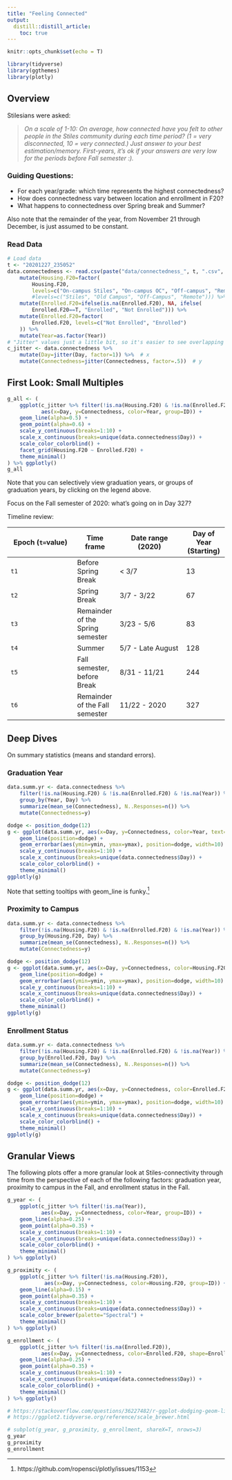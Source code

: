 ```yaml
---
title: "Feeling Connected"
output:
  distill::distill_article:
    toc: true
---
```


```r
knitr::opts_chunk$set(echo = T)
```

```r
library(tidyverse)
library(ggthemes)
library(plotly)
```

## Overview

Stilesians were asked: 

> _On a scale of 1-10: On average, how connected have you felt to other people in the Stiles community during each time period? (1 = very disconnected, 10 = very connected.) Just answer to your best estimation/memory. First-years, it's ok if your answers are very low for the periods before Fall semester :)._

### Guiding Questions:

* For each year/grade: which time represents the highest connectedness?
* How does connectedness vary between location and enrollment in F20?
* What happens to connectedness over Spring break and Summer?

Also note that the remainder of the year, from November 21 through December, is just assumed to be constant.

### Read Data

```r
# Load data
t <- "20201227_235052"
data.connectedness <- read.csv(paste("data/connectedness_", t, ".csv", sep="")) %>%
    mutate(Housing.F20=factor(
        Housing.F20,
        levels=c("On-campus Stiles", "On-campus OC", "Off-campus", "Remote"))) %>%
        #levels=c("Stiles", "Old Campus", "Off-Campus", "Remote"))) %>%
    mutate(Enrolled.F20=ifelse(is.na(Enrolled.F20), NA, ifelse(
        Enrolled.F20==T, "Enrolled", "Not Enrolled"))) %>%
    mutate(Enrolled.F20=factor(
        Enrolled.F20, levels=c("Not Enrolled", "Enrolled")
    )) %>%
    mutate(Year=as.factor(Year))
# "Jitter" values just a little bit, so it's easier to see overlapping points
c_jitter <- data.connectedness %>%
    mutate(Day=jitter(Day, factor=1)) %>%  # x
    mutate(Connectedness=jitter(Connectedness, factor=.5))  # y
```

## First Look: Small Multiples

```r
g_all <- (
    ggplot(c_jitter %>% filter(!is.na(Housing.F20) & !is.na(Enrolled.F20) & !is.na(Year)),
           aes(x=Day, y=Connectedness, color=Year, group=ID)) +
    geom_line(alpha=0.5) +
    geom_point(alpha=0.6) +
    scale_y_continuous(breaks=1:10) +
    scale_x_continuous(breaks=unique(data.connectedness$Day)) +
    scale_color_colorblind() +
    facet_grid(Housing.F20 ~ Enrolled.F20) +
    theme_minimal()
) %>% ggplotly()
g_all
```

Note that you can selectively view graduation years, or groups of graduation years, by clicking on the legend above.

Focus on the Fall semester of 2020: what's going on in Day 327?

Timeline review:

| Epoch (`t=`value) | Time frame | Date range (2020) | Day of Year (Starting) |
|-------------------|------------|-------------------|------------|
| `t1` | Before Spring Break | < 3/7 | 13 |
| `t2` | Spring Break | 3/7 - 3/22 | 67 |
| `t3` | Remainder of the Spring semester| 3/23 - 5/6 | 83 |
| `t4` | Summer | 5/7 - Late August | 128 |
| `t5` | Fall semester, before Break | 8/31 - 11/21 | 244 |
| `t6` | Remainder of the Fall semester | 11/22 - 2020 | 327 |

## Deep Dives

On summary statistics (means and standard errors).

### Graduation Year

```r
data.summ.yr <- data.connectedness %>%
    filter(!is.na(Housing.F20) & !is.na(Enrolled.F20) & !is.na(Year)) %>%
    group_by(Year, Day) %>%
    summarize(mean_se(Connectedness), N..Responses=n()) %>%
    mutate(Connectedness=y)

dodge <- position_dodge(12)
g <- ggplot(data.summ.yr, aes(x=Day, y=Connectedness, color=Year, text=N..Responses)) +
    geom_line(position=dodge) +
    geom_errorbar(aes(ymin=ymin, ymax=ymax), position=dodge, width=10) +
    scale_y_continuous(breaks=1:10) +
    scale_x_continuous(breaks=unique(data.connectedness$Day)) +
    scale_color_colorblind() +
    theme_minimal()
ggplotly(g)
```

Note that setting tooltips with geom_line is funky.^[https://github.com/ropensci/plotly/issues/1153]

### Proximity to Campus

```r
data.summ.yr <- data.connectedness %>%
    filter(!is.na(Housing.F20) & !is.na(Enrolled.F20) & !is.na(Year)) %>%
    group_by(Housing.F20, Day) %>%
    summarize(mean_se(Connectedness), N..Responses=n()) %>%
    mutate(Connectedness=y)

dodge <- position_dodge(12)
g <- ggplot(data.summ.yr, aes(x=Day, y=Connectedness, color=Housing.F20, text=N..Responses)) +
    geom_line(position=dodge) +
    geom_errorbar(aes(ymin=ymin, ymax=ymax), position=dodge, width=10) +
    scale_y_continuous(breaks=1:10) +
    scale_x_continuous(breaks=unique(data.connectedness$Day)) +
    scale_color_colorblind() +
    theme_minimal()
ggplotly(g)
```

### Enrollment Status

```r
data.summ.yr <- data.connectedness %>%
    filter(!is.na(Housing.F20) & !is.na(Enrolled.F20) & !is.na(Year)) %>%
    group_by(Enrolled.F20, Day) %>%
    summarize(mean_se(Connectedness), N..Responses=n()) %>%
    mutate(Connectedness=y)

dodge <- position_dodge(12)
g <- ggplot(data.summ.yr, aes(x=Day, y=Connectedness, color=Enrolled.F20, text=N..Responses)) +
    geom_line(position=dodge) +
    geom_errorbar(aes(ymin=ymin, ymax=ymax), position=dodge, width=10) +
    scale_y_continuous(breaks=1:10) +
    scale_x_continuous(breaks=unique(data.connectedness$Day)) +
    scale_color_colorblind() +
    theme_minimal()
ggplotly(g)
```


## Granular Views

The following plots offer a more granular look at Stiles-connectivity through time from the perspective of each of the following factors: graduation year, proximity to campus in the Fall, and enrollment status in the Fall.

```r
g_year <- (
    ggplot(c_jitter %>% filter(!is.na(Year)),
           aes(x=Day, y=Connectedness, color=Year, group=ID)) +
    geom_line(alpha=0.25) +
    geom_point(alpha=0.35) +
    scale_y_continuous(breaks=1:10) +
    scale_x_continuous(breaks=unique(data.connectedness$Day)) +
    scale_color_colorblind() +
    theme_minimal()
) %>% ggplotly()

g_proximity <- (
    ggplot(c_jitter %>% filter(!is.na(Housing.F20)),
            aes(x=Day, y=Connectedness, color=Housing.F20, group=ID)) +
    geom_line(alpha=0.15) +
    geom_point(alpha=0.35) +
    scale_y_continuous(breaks=1:10) +
    scale_x_continuous(breaks=unique(data.connectedness$Day)) +
    scale_color_brewer(palette="Spectral") +
    theme_minimal()
) %>% ggplotly()

g_enrollment <- (
    ggplot(c_jitter %>% filter(!is.na(Enrolled.F20)),
           aes(x=Day, y=Connectedness, color=Enrolled.F20, shape=Enrolled.F20, group=ID)) +
    geom_line(alpha=0.25) +
    geom_point(alpha=0.35) +
    scale_y_continuous(breaks=1:10) +
    scale_x_continuous(breaks=unique(data.connectedness$Day)) +
    scale_color_colorblind() +
    theme_minimal()
) %>% ggplotly()

# https://stackoverflow.com/questions/36227482/r-ggplot-dodging-geom-lines
# https://ggplot2.tidyverse.org/reference/scale_brewer.html
```

```r
# subplot(g_year, g_proximity, g_enrollment, shareX=T, nrows=3)
g_year
g_proximity
g_enrollment
```